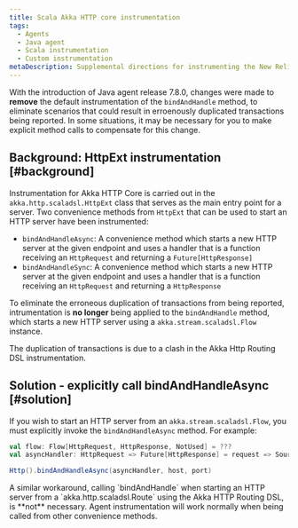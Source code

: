 ```yaml
---
title: Scala Akka HTTP core instrumentation
tags:
  - Agents
  - Java agent
  - Scala instrumentation
  - Custom instrumentation
metaDescription: Supplemental directions for instrumenting the New Relic Java agent with Scala applications using the Akka HTTP Core framework.
---
```


With the introduction of Java agent release 7.8.0, changes were made to **remove** the default instrumentation of the `bindAndHandle` method, to eliminate scenarios that could result in erroenously duplicated transactions being reported. In some situations, it may be necessary for you to make explicit method calls to compensate for this change.

## Background: HttpExt instrumentation [#background]

Instrumentation for Akka HTTP Core is carried out in the `akka.http.scaladsl.HttpExt` class that serves as the 
main entry point for a server. Two convenience methods from `HttpExt` that can be used to start an HTTP server have been instrumented:

* `bindAndHandleAsync`: A convenience method which starts a new HTTP server at the given endpoint and uses a handler that is a function receiving an `HttpRequest` and returning a `Future[HttpResponse]`
* `bindAndHandleSync`: A convenience method which starts a new HTTP server at the given endpoint and uses a handler that is a function receiving an `HttpRequest` and returning a `HttpResponse`

To eliminate the erroneous duplication of transactions from being reported, intrumentation is **no longer** being applied to the `bindAndHandle` method, which starts a new HTTP server using a `akka.stream.scaladsl.Flow` instance. 

The duplication of transactions is due to a clash in the Akka Http Routing DSL instrumentation. 

## Solution - explicitly call bindAndHandleAsync [#solution]

If you wish to start an HTTP server from an `akka.stream.scaladsl.Flow`, you must explicitly invoke the `bindAndHandleAsync` method. For example:

```scala
val flow: Flow[HttpRequest, HttpResponse, NotUsed] = ???
val asyncHandler: HttpRequest => Future[HttpResponse] = request => Source.single(request).via(flow).runWith(Sink.head)

Http().bindAndHandleAsync(asyncHandler, host, port)
```

<Callout variant="important">
  A similar workaround, calling `bindAndHandle` when starting an HTTP server from a `akka.http.scaladsl.Route` using the Akka HTTP Routing DSL, is **not** necessary. Agent instrumentation will work normally when being called from other convenience methods.
</Callout>
